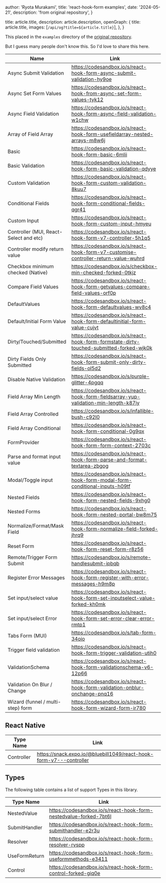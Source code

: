 
  author: 'Ryota Murakami',
  title: 'react-hook-form examples',
  date: '2024-05-21',
  description: 'from original repository',
}

  title: article.title,
  description: article.description,
  openGraph: {
    title: article.title,
    images: [`/api/og?title=${article.title}`],
  },
}


This placed in the `examples` directory of the [original repository](https://github.com/react-hook-form/react-hook-form/tree/master/examples).

But I guess many people don't know this.
So I'd love to share this here.

<div className="overflow-x-auto">
<table className="min-w-full divide-y divide-border">
  <thead className="bg-muted">
    <tr><th className="px-6 py-3 text-left text-xs font-medium text-muted-foreground uppercase tracking-wider">Name</th><th className="px-6 py-3 text-left text-xs font-medium text-muted-foreground uppercase tracking-wider">Link</th></tr>
  </thead>
  <tbody className="bg-background divide-y divide-border">
    <tr><td className="px-6 py-4 whitespace-nowrap text-sm text-foreground">Async Submit Validation</td><td className="px-6 py-4 text-sm break-all"><a href="https://codesandbox.io/s/react-hook-form-async-submit-validation-hy9oe" className="text-primary hover:text-primary/80">https://codesandbox.io/s/react-hook-form-async-submit-validation-hy9oe</a></td></tr>
    <tr><td className="px-6 py-4 whitespace-nowrap text-sm text-foreground">Async Set Form Values</td><td className="px-6 py-4 text-sm break-all"><a href="https://codesandbox.io/s/react-hook-from-async-set-form-values-tyk12" className="text-primary hover:text-primary/80">https://codesandbox.io/s/react-hook-from-async-set-form-values-tyk12</a></td></tr>
    <tr><td className="px-6 py-4 whitespace-nowrap text-sm text-foreground">Async Field Validation</td><td className="px-6 py-4 text-sm break-all"><a href="https://codesandbox.io/s/react-hook-form-async-field-validation-w1chw" className="text-primary hover:text-primary/80">https://codesandbox.io/s/react-hook-form-async-field-validation-w1chw</a></td></tr>
    <tr><td className="px-6 py-4 whitespace-nowrap text-sm text-foreground">Array of Field Array</td><td className="px-6 py-4 text-sm break-all"><a href="https://codesandbox.io/s/react-hook-form-usefieldarray-nested-arrays-m8w6j" className="text-primary hover:text-primary/80">https://codesandbox.io/s/react-hook-form-usefieldarray-nested-arrays-m8w6j</a></td></tr>
    <tr><td className="px-6 py-4 whitespace-nowrap text-sm text-foreground">Basic</td><td className="px-6 py-4 text-sm break-all"><a href="https://codesandbox.io/s/react-hook-form-basic-6mlii" className="text-primary hover:text-primary/80">https://codesandbox.io/s/react-hook-form-basic-6mlii</a></td></tr>
    <tr><td className="px-6 py-4 whitespace-nowrap text-sm text-foreground">Basic Validation</td><td className="px-6 py-4 text-sm break-all"><a href="https://codesandbox.io/s/react-hook-form-basic-validation-qdyye" className="text-primary hover:text-primary/80">https://codesandbox.io/s/react-hook-form-basic-validation-qdyye</a></td></tr>
    <tr><td className="px-6 py-4 whitespace-nowrap text-sm text-foreground">Custom Validation</td><td className="px-6 py-4 text-sm break-all"><a href="https://codesandbox.io/s/react-hook-form-custom-validation-8kuu7" className="text-primary hover:text-primary/80">https://codesandbox.io/s/react-hook-form-custom-validation-8kuu7</a></td></tr>
    <tr><td className="px-6 py-4 whitespace-nowrap text-sm text-foreground">Conditional Fields</td><td className="px-6 py-4 text-sm break-all"><a href="https://codesandbox.io/s/react-hook-form-conditional-fields-qgr41" className="text-primary hover:text-primary/80">https://codesandbox.io/s/react-hook-form-conditional-fields-qgr41</a></td></tr>
    <tr><td className="px-6 py-4 whitespace-nowrap text-sm text-foreground">Custom Input</td><td className="px-6 py-4 text-sm break-all"><a href="https://codesandbox.io/s/react-hook-form-custom-input-hmyeu" className="text-primary hover:text-primary/80">https://codesandbox.io/s/react-hook-form-custom-input-hmyeu</a></td></tr>
    <tr><td className="px-6 py-4 whitespace-nowrap text-sm text-foreground">Controller (MUI, React-Select and etc)</td><td className="px-6 py-4 text-sm break-all"><a href="https://codesandbox.io/s/react-hook-form-v7-controller-5h1q5" className="text-primary hover:text-primary/80">https://codesandbox.io/s/react-hook-form-v7-controller-5h1q5</a></td></tr>
    <tr><td className="px-6 py-4 whitespace-nowrap text-sm text-foreground">Controller modify return value</td><td className="px-6 py-4 text-sm break-all"><a href="https://codesandbox.io/s/react-hook-form-v7-customise-controller-return-value-wuhrd" className="text-primary hover:text-primary/80">https://codesandbox.io/s/react-hook-form-v7-customise-controller-return-value-wuhrd</a></td></tr>
    <tr><td className="px-6 py-4 whitespace-nowrap text-sm text-foreground">Checkbox minimum checked (Native)</td><td className="px-6 py-4 text-sm break-all"><a href="https://codesandbox.io/s/checkbox-min-checked-forked-0tkjz" className="text-primary hover:text-primary/80">https://codesandbox.io/s/checkbox-min-checked-forked-0tkjz</a></td></tr>
    <tr><td className="px-6 py-4 whitespace-nowrap text-sm text-foreground">Compare Field Values</td><td className="px-6 py-4 text-sm break-all"><a href="https://codesandbox.io/s/react-hook-form-getvalues-compare-field-values-orf0p" className="text-primary hover:text-primary/80">https://codesandbox.io/s/react-hook-form-getvalues-compare-field-values-orf0p</a></td></tr>
    <tr><td className="px-6 py-4 whitespace-nowrap text-sm text-foreground">DefaultValues</td><td className="px-6 py-4 text-sm break-all"><a href="https://codesandbox.io/s/react-hook-form-defaultvalues-wv8c4" className="text-primary hover:text-primary/80">https://codesandbox.io/s/react-hook-form-defaultvalues-wv8c4</a></td></tr>
    <tr><td className="px-6 py-4 whitespace-nowrap text-sm text-foreground">Default/Initial Form Value</td><td className="px-6 py-4 text-sm break-all"><a href="https://codesandbox.io/s/react-hook-form-defaultinitial-form-value-cujvt" className="text-primary hover:text-primary/80">https://codesandbox.io/s/react-hook-form-defaultinitial-form-value-cujvt</a></td></tr>
    <tr><td className="px-6 py-4 whitespace-nowrap text-sm text-foreground">Dirty/Touched/Submitted</td><td className="px-6 py-4 text-sm break-all"><a href="https://codesandbox.io/s/react-hook-form-formstate-dirty-touched-submitted-forked-wjk0k" className="text-primary hover:text-primary/80">https://codesandbox.io/s/react-hook-form-formstate-dirty-touched-submitted-forked-wjk0k</a></td></tr>
    <tr><td className="px-6 py-4 whitespace-nowrap text-sm text-foreground">Dirty Fields Only Submitted</td><td className="px-6 py-4 text-sm break-all"><a href="https://codesandbox.io/s/react-hook-form-submit-only-dirty-fields-ol5d2" className="text-primary hover:text-primary/80">https://codesandbox.io/s/react-hook-form-submit-only-dirty-fields-ol5d2</a></td></tr>
    <tr><td className="px-6 py-4 whitespace-nowrap text-sm text-foreground">Disable Native Validation</td><td className="px-6 py-4 text-sm break-all"><a href="https://codesandbox.io/s/purple-glitter-4pgqq" className="text-primary hover:text-primary/80">https://codesandbox.io/s/purple-glitter-4pgqq</a></td></tr>
    <tr><td className="px-6 py-4 whitespace-nowrap text-sm text-foreground">Field Array Min Length</td><td className="px-6 py-4 text-sm break-all"><a href="https://codesandbox.io/s/react-hook-form-fieldsarray-yup-validation-min-length-k87iy" className="text-primary hover:text-primary/80">https://codesandbox.io/s/react-hook-form-fieldsarray-yup-validation-min-length-k87iy</a></td></tr>
    <tr><td className="px-6 py-4 whitespace-nowrap text-sm text-foreground">Field Array Controlled</td><td className="px-6 py-4 text-sm break-all"><a href="https://codesandbox.io/s/infallible-bush-c92l0" className="text-primary hover:text-primary/80">https://codesandbox.io/s/infallible-bush-c92l0</a></td></tr>
    <tr><td className="px-6 py-4 whitespace-nowrap text-sm text-foreground">Field Array Conditional</td><td className="px-6 py-4 text-sm break-all"><a href="https://codesandbox.io/s/react-hook-form-conditional-0g9qx" className="text-primary hover:text-primary/80">https://codesandbox.io/s/react-hook-form-conditional-0g9qx</a></td></tr>
    <tr><td className="px-6 py-4 whitespace-nowrap text-sm text-foreground">FormProvider</td><td className="px-6 py-4 text-sm break-all"><a href="https://codesandbox.io/s/react-hook-form-form-context-2703c" className="text-primary hover:text-primary/80">https://codesandbox.io/s/react-hook-form-form-context-2703c</a></td></tr>
    <tr><td className="px-6 py-4 whitespace-nowrap text-sm text-foreground">Parse and format input value</td><td className="px-6 py-4 text-sm break-all"><a href="https://codesandbox.io/s/react-hook-form-parse-and-format-textarea-zbgog" className="text-primary hover:text-primary/80">https://codesandbox.io/s/react-hook-form-parse-and-format-textarea-zbgog</a></td></tr>
    <tr><td className="px-6 py-4 whitespace-nowrap text-sm text-foreground">Modal/Toggle input</td><td className="px-6 py-4 text-sm break-all"><a href="https://codesandbox.io/s/react-hook-form-modal-form-conditional-inputs-h09tf" className="text-primary hover:text-primary/80">https://codesandbox.io/s/react-hook-form-modal-form-conditional-inputs-h09tf</a></td></tr>
    <tr><td className="px-6 py-4 whitespace-nowrap text-sm text-foreground">Nested Fields</td><td className="px-6 py-4 text-sm break-all"><a href="https://codesandbox.io/s/react-hook-form-nested-fields-9xhg0" className="text-primary hover:text-primary/80">https://codesandbox.io/s/react-hook-form-nested-fields-9xhg0</a></td></tr>
    <tr><td className="px-6 py-4 whitespace-nowrap text-sm text-foreground">Nested Forms</td><td className="px-6 py-4 text-sm break-all"><a href="https://codesandbox.io/s/react-hook-form-nested-portal-bw8m75" className="text-primary hover:text-primary/80">https://codesandbox.io/s/react-hook-form-nested-portal-bw8m75</a></td></tr>
    <tr><td className="px-6 py-4 whitespace-nowrap text-sm text-foreground">Normalize/Format/Mask Field</td><td className="px-6 py-4 text-sm break-all"><a href="https://codesandbox.io/s/react-hook-form-normalize-field-forked-jhrq9" className="text-primary hover:text-primary/80">https://codesandbox.io/s/react-hook-form-normalize-field-forked-jhrq9</a></td></tr>
    <tr><td className="px-6 py-4 whitespace-nowrap text-sm text-foreground">Reset Form</td><td className="px-6 py-4 text-sm break-all"><a href="https://codesandbox.io/s/react-hook-form-reset-form-r8z56" className="text-primary hover:text-primary/80">https://codesandbox.io/s/react-hook-form-reset-form-r8z56</a></td></tr>
    <tr><td className="px-6 py-4 whitespace-nowrap text-sm text-foreground">Remote/Trigger Form Submit</td><td className="px-6 py-4 text-sm break-all"><a href="https://codesandbox.io/s/remote-handlesubmit-ipbqb" className="text-primary hover:text-primary/80">https://codesandbox.io/s/remote-handlesubmit-ipbqb</a></td></tr>
    <tr><td className="px-6 py-4 whitespace-nowrap text-sm text-foreground">Register Error Messages</td><td className="px-6 py-4 text-sm break-all"><a href="https://codesandbox.io/s/react-hook-form-register-with-error-messages-h9m8p" className="text-primary hover:text-primary/80">https://codesandbox.io/s/react-hook-form-register-with-error-messages-h9m8p</a></td></tr>
    <tr><td className="px-6 py-4 whitespace-nowrap text-sm text-foreground">Set input/select value</td><td className="px-6 py-4 text-sm break-all"><a href="https://codesandbox.io/s/react-hook-form-set-inputselect-value-forked-kh0mk" className="text-primary hover:text-primary/80">https://codesandbox.io/s/react-hook-form-set-inputselect-value-forked-kh0mk</a></td></tr>
    <tr><td className="px-6 py-4 whitespace-nowrap text-sm text-foreground">Set input/select Error</td><td className="px-6 py-4 text-sm break-all"><a href="https://codesandbox.io/s/react-hook-form-set-error-clear-error-rmtp1" className="text-primary hover:text-primary/80">https://codesandbox.io/s/react-hook-form-set-error-clear-error-rmtp1</a></td></tr>
    <tr><td className="px-6 py-4 whitespace-nowrap text-sm text-foreground">Tabs Form (MUI)</td><td className="px-6 py-4 text-sm break-all"><a href="https://codesandbox.io/s/tab-form-34oio" className="text-primary hover:text-primary/80">https://codesandbox.io/s/tab-form-34oio</a></td></tr>
    <tr><td className="px-6 py-4 whitespace-nowrap text-sm text-foreground">Trigger field validation</td><td className="px-6 py-4 text-sm break-all"><a href="https://codesandbox.io/s/react-hook-form-trigger-validation-utih0" className="text-primary hover:text-primary/80">https://codesandbox.io/s/react-hook-form-trigger-validation-utih0</a></td></tr>
    <tr><td className="px-6 py-4 whitespace-nowrap text-sm text-foreground">ValidationSchema</td><td className="px-6 py-4 text-sm break-all"><a href="https://codesandbox.io/s/react-hook-form-validationschema-v6-12p66" className="text-primary hover:text-primary/80">https://codesandbox.io/s/react-hook-form-validationschema-v6-12p66</a></td></tr>
    <tr><td className="px-6 py-4 whitespace-nowrap text-sm text-foreground">Validation On Blur / Change</td><td className="px-6 py-4 text-sm break-all"><a href="https://codesandbox.io/s/react-hook-form-validation-onblur-onchange-pnq16" className="text-primary hover:text-primary/80">https://codesandbox.io/s/react-hook-form-validation-onblur-onchange-pnq16</a></td></tr>
    <tr><td className="px-6 py-4 whitespace-nowrap text-sm text-foreground">Wizard (funnel / multi-step) form</td><td className="px-6 py-4 text-sm break-all"><a href="https://codesandbox.io/s/react-hook-form-wizard-form-ir780" className="text-primary hover:text-primary/80">https://codesandbox.io/s/react-hook-form-wizard-form-ir780</a></td></tr>
  </tbody>
</table>
</div>

## React Native

<div className="overflow-x-auto">
<table className="min-w-full divide-y divide-border">
  <thead className="bg-muted">
    <tr><th className="px-6 py-3 text-left text-xs font-medium text-muted-foreground uppercase tracking-wider">Type Name</th><th className="px-6 py-3 text-left text-xs font-medium text-muted-foreground uppercase tracking-wider">Link</th></tr>
  </thead>
  <tbody className="bg-background divide-y divide-border">
    <tr><td className="px-6 py-4 whitespace-nowrap text-sm text-foreground">Controller</td><td className="px-6 py-4 text-sm break-all"><a href="https://snack.expo.io/@bluebill1049/react-hook-form-v7---controller" className="text-primary hover:text-primary/80">https://snack.expo.io/@bluebill1049/react-hook-form-v7---controller</a></td></tr>
  </tbody>
</table>
</div>

## Types

The following table contains a list of support Types in this library.

<div className="overflow-x-auto">
<table className="min-w-full divide-y divide-border">
  <thead className="bg-muted">
    <tr><th className="px-6 py-3 text-left text-xs font-medium text-muted-foreground uppercase tracking-wider">Type Name</th><th className="px-6 py-3 text-left text-xs font-medium text-muted-foreground uppercase tracking-wider">Link</th></tr>
  </thead>
  <tbody className="bg-background divide-y divide-border">
    <tr><td className="px-6 py-4 whitespace-nowrap text-sm text-foreground">NestedValue</td><td className="px-6 py-4 text-sm break-all"><a href="https://codesandbox.io/s/react-hook-form-nestedvalue-forked-7bt6l" className="text-primary hover:text-primary/80">https://codesandbox.io/s/react-hook-form-nestedvalue-forked-7bt6l</a></td></tr>
    <tr><td className="px-6 py-4 whitespace-nowrap text-sm text-foreground">SubmitHandler</td><td className="px-6 py-4 text-sm break-all"><a href="https://codesandbox.io/s/react-hook-form-submithandler-e2r3u" className="text-primary hover:text-primary/80">https://codesandbox.io/s/react-hook-form-submithandler-e2r3u</a></td></tr>
    <tr><td className="px-6 py-4 whitespace-nowrap text-sm text-foreground">Resolver</td><td className="px-6 py-4 text-sm break-all"><a href="https://codesandbox.io/s/react-hook-form-resolver-rvspp" className="text-primary hover:text-primary/80">https://codesandbox.io/s/react-hook-form-resolver-rvspp</a></td></tr>
    <tr><td className="px-6 py-4 whitespace-nowrap text-sm text-foreground">UseFormReturn</td><td className="px-6 py-4 text-sm break-all"><a href="https://codesandbox.io/s/react-hook-form-useformmethods-e3411" className="text-primary hover:text-primary/80">https://codesandbox.io/s/react-hook-form-useformmethods-e3411</a></td></tr>
    <tr><td className="px-6 py-4 whitespace-nowrap text-sm text-foreground">Control</td><td className="px-6 py-4 text-sm break-all"><a href="https://codesandbox.io/s/react-hook-form-control-forked-giq0e" className="text-primary hover:text-primary/80">https://codesandbox.io/s/react-hook-form-control-forked-giq0e</a></td></tr>
  </tbody>
</table>
</div>
